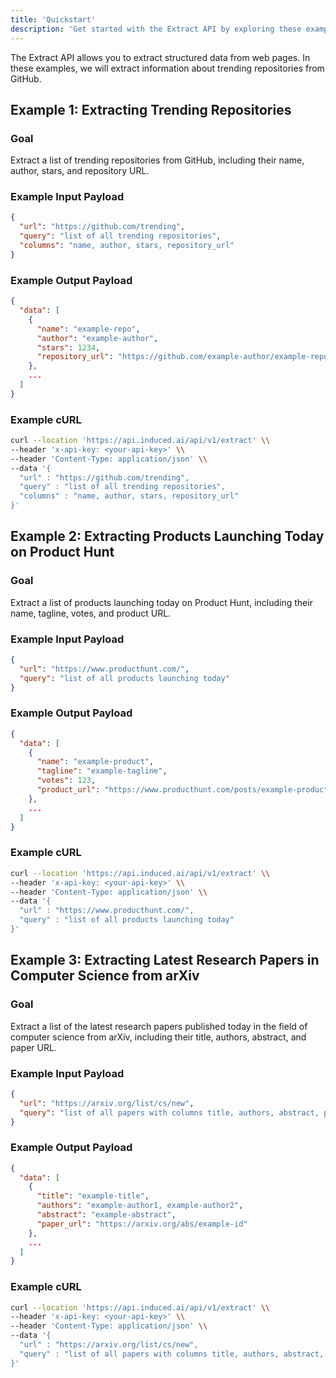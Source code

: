 ```yaml
---
title: 'Quickstart'
description: 'Get started with the Extract API by exploring these examples that demonstrate how to extract trending repositories from GitHub.'
---
```


<Note>
  The Extract API allows you to extract structured data from web pages. In these examples, we will extract information about trending repositories from GitHub.
</Note>

## Example 1: Extracting Trending Repositories

### Goal

Extract a list of trending repositories from GitHub, including their name, author, stars, and repository URL.

### Example Input Payload

```json
{
  "url": "https://github.com/trending",
  "query": "list of all trending repositories",
  "columns": "name, author, stars, repository_url"
}
```

### Example Output Payload

```json
{
  "data": [
    {
      "name": "example-repo",
      "author": "example-author",
      "stars": 1234,
      "repository_url": "https://github.com/example-author/example-repo"
    },
    ...
  ]
}
```

### Example cURL

```bash
curl --location 'https://api.induced.ai/api/v1/extract' \\
--header 'x-api-key: <your-api-key>' \\
--header 'Content-Type: application/json' \\
--data '{
  "url" : "https://github.com/trending",
  "query" : "list of all trending repositories",
  "columns" : "name, author, stars, repository_url"
}'
```

## Example 2: Extracting Products Launching Today on Product Hunt

### Goal

Extract a list of products launching today on Product Hunt, including their name, tagline, votes, and product URL.

### Example Input Payload

```json
{
  "url": "https://www.producthunt.com/",
  "query": "list of all products launching today"
}
```

### Example Output Payload

```json
{
  "data": [
    {
      "name": "example-product",
      "tagline": "example-tagline",
      "votes": 123,
      "product_url": "https://www.producthunt.com/posts/example-product"
    },
    ...
  ]
}
```

### Example cURL

```bash
curl --location 'https://api.induced.ai/api/v1/extract' \\
--header 'x-api-key: <your-api-key>' \\
--header 'Content-Type: application/json' \\
--data '{
  "url" : "https://www.producthunt.com/",
  "query" : "list of all products launching today"
}'
```

## Example 3: Extracting Latest Research Papers in Computer Science from arXiv

### Goal

Extract a list of the latest research papers published today in the field of computer science from arXiv, including their title, authors, abstract, and paper URL.

### Example Input Payload

```json
{
  "url": "https://arxiv.org/list/cs/new",
  "query": "list of all papers with columns title, authors, abstract, paper_url"
}
```

### Example Output Payload
```json
{
  "data": [
    {
      "title": "example-title",
      "authors": "example-author1, example-author2",
      "abstract": "example-abstract",
      "paper_url": "https://arxiv.org/abs/example-id"
    },
    ...
  ]
}
```

### Example cURL
```bash
curl --location 'https://api.induced.ai/api/v1/extract' \\
--header 'x-api-key: <your-api-key>' \\
--header 'Content-Type: application/json' \\
--data '{
  "url" : "https://arxiv.org/list/cs/new",
  "query" : "list of all papers with columns title, authors, abstract, paper_url"
}'
```